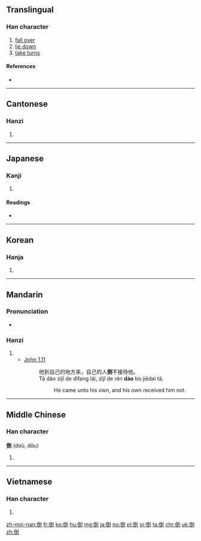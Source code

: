 ==Translingual==

===Han character===
{{Han char|rn=9|rad=人|as=08|sn=10|four=2220<sub>0</sub>|canj=人一土弓 (OMGN)|ids=⿰[[亻]][[到]]}}

# [[fall over]]
# [[lie down]]
# [[take turns]]

====References====
* {{Han ref|kx=0107.270|dkj=00767|dj=0229.070|hdz=10174.020|uh=5012|ud=20498|bh=ADCB|bd=44491}}

----

==Cantonese==

===Hanzi===
{{yue-hanzi|jyut=dou2|y=dou2}}

# {{defn|lang=yue|sort=人08}}

----

==Japanese==

===Kanji===
{{ja-kanji|grade=c|rs=人08}}

# {{defn|lang=ja|sort=人08}}

====Readings====
* {{ja-readings|on=[[とう]] (tō) (from [[たう]] (tau))|kun=[[たおれる]] (taoreru), [[たおす]] (taosu), [[さかさま]] (sakasama)}}

----

==Korean==

===Hanja===
{{ko-hanja|hangeul=도|rv=do|mr=to}}

# {{defn|lang=ko|sort=人08}}

----

==Mandarin==

===Pronunciation===
* {{audio|zh-dǎo.ogg|audio|lang=cmn}}

===Hanzi===
{{cmn-hanzi|pin=[[dǎo]] ([[dao3]])|wg=tao<sup>3</sup>}}

# {{defn|lang=cmn|sort=人08}}
#* [http://wordproject.org/multi/bi_en_cn_py.htm John 1.11]
#*: 他到自己的地方来，自己的人'''倒'''不接待他。
#*: Tā dào zìjǐ de dìfang lái, zìjǐ de rén '''dào''' bù jiēdaì tā.
#*:: He came unto his own, and his own received him not. 

----

==Middle Chinese==

===Han character===
'''倒''' (dɑù, dɑ̀u)

# {{defn|lang=ltc|sort=人08}}

----

==Vietnamese==

===Han character===
{{vi-hantu|[[đảo]]|rs=人08}}

# {{defn|lang=vi|sort=人08}}

[[zh-min-nan:倒]]
[[fr:倒]]
[[ko:倒]]
[[hu:倒]]
[[mg:倒]]
[[ja:倒]]
[[no:倒]]
[[pl:倒]]
[[sr:倒]]
[[ta:倒]]
[[chr:倒]]
[[uk:倒]]
[[zh:倒]]
